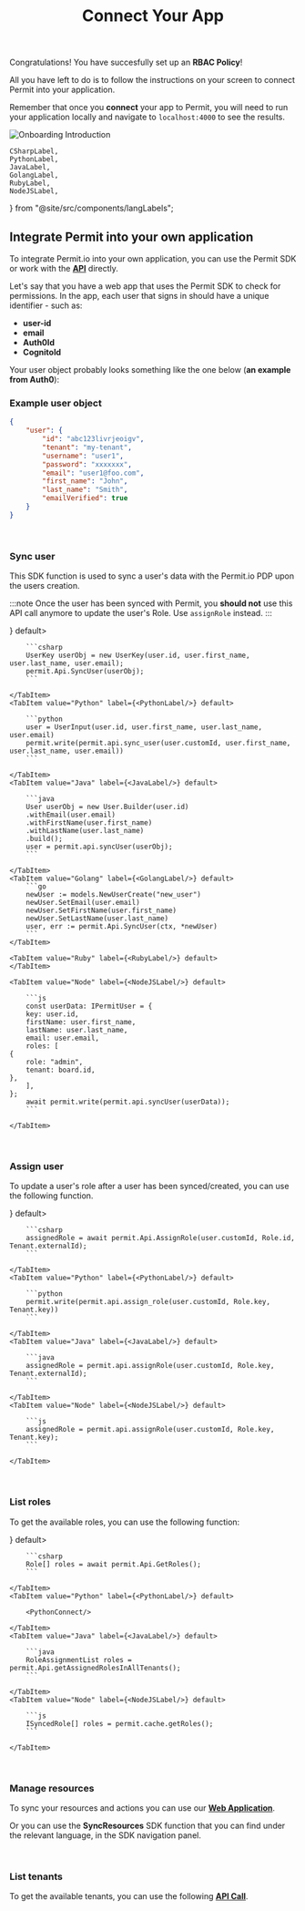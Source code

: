 ---
sidebar_position: 5
title: Connect Your App
---

Congratulations! You have succesfully set up an **RBAC Policy**!

All you have left to do is to follow the instructions on your screen to connect Permit into your application.

Remember that once you **connect** your app to Permit, you will need to run your application locally
and navigate to `localhost:4000` to see the results.

![Onboarding Introduction](/img/onboarding/7.png)


    CSharpLabel,
    PythonLabel,
    JavaLabel,
    GolangLabel,
    RubyLabel,
    NodeJSLabel,
} from "@site/src/components/langLabels";


## Integrate Permit into your own application

To integrate Permit.io into your own application, you can use the Permit SDK or work with the **[API](https://api.permit.io/redoc)** directly.

Let's say that you have a web app that uses the Permit SDK to check for permissions.
In the app, each user that signs in should have a unique identifier - such as:

- **user-id**
- **email**
- **Auth0Id**
- **CognitoId**

Your user object probably looks something like the one below (**an example from Auth0**):

### Example user object

```json
{
	"user": {
		"id": "abc123livrjeoigv",
		"tenant": "my-tenant",
		"username": "user1",
		"password": "xxxxxxx",
		"email": "user1@foo.com",
		"first_name": "John",
		"last_name": "Smith",
		"emailVerified": true
	}
}
```

<br/>

### Sync user

This SDK function is used to sync a user's data with the Permit.io PDP upon the users creation.

:::note
Once the user has been synced with Permit, you **should not** use this API call anymore to update the user's Role. Use `assignRole` instead.
:::

<Tabs groupId="language">
    <TabItem value="Dotnet" label={<CSharpLabel/>} default>

        ```csharp
        UserKey userObj = new UserKey(user.id, user.first_name, user.last_name, user.email);
        permit.Api.SyncUser(userObj);
        ```

    </TabItem>
    <TabItem value="Python" label={<PythonLabel/>} default>

        ```python
        user = UserInput(user.id, user.first_name, user.last_name, user.email)
        permit.write(permit.api.sync_user(user.customId, user.first_name, user.last_name, user.email))
        ```

    </TabItem>
    <TabItem value="Java" label={<JavaLabel/>} default>

        ```java
        User userObj = new User.Builder(user.id)
        .withEmail(user.email)
        .withFirstName(user.first_name)
        .withLastName(user.last_name)
        .build();
        user = permit.api.syncUser(userObj);
        ```

    </TabItem>
    <TabItem value="Golang" label={<GolangLabel/>} default>
        ```go
        newUser := models.NewUserCreate("new_user")
        newUser.SetEmail(user.email)
        newUser.SetFirstName(user.first_name)
        newUser.SetLastName(user.last_name)
        user, err := permit.Api.SyncUser(ctx, *newUser)
        ```
    </TabItem>

    <TabItem value="Ruby" label={<RubyLabel/>} default>
    </TabItem>

    <TabItem value="Node" label={<NodeJSLabel/>} default>

        ```js
        const userData: IPermitUser = {
        key: user.id,
        firstName: user.first_name,
        lastName: user.last_name,
        email: user.email,
        roles: [
    {
        role: "admin",
        tenant: board.id,
    },
        ],
    };
        await permit.write(permit.api.syncUser(userData));
        ```

    </TabItem>
</Tabs>

<br/>

### Assign user

To update a user's role after a user has been synced/created, you can use the following function.

<Tabs groupId="language">
    <TabItem value="Dotnet" label={<CSharpLabel/>} default>

        ```csharp
        assignedRole = await permit.Api.AssignRole(user.customId, Role.id, Tenant.externalId);
        ```

    </TabItem>
    <TabItem value="Python" label={<PythonLabel/>} default>

        ```python
        permit.write(permit.api.assign_role(user.customId, Role.key, Tenant.key))
        ```

    </TabItem>
    <TabItem value="Java" label={<JavaLabel/>} default>

        ```java
        assignedRole = permit.api.assignRole(user.customId, Role.key, Tenant.externalId);
        ```

    </TabItem>
    <TabItem value="Node" label={<NodeJSLabel/>} default>

        ```js
        assignedRole = permit.api.assignRole(user.customId, Role.key, Tenant.key);
        ```

    </TabItem>
</Tabs>

<br/>

### List roles

To get the available roles, you can use the following function:

<Tabs groupId="language">
    <TabItem value="Dotnet" label={<CSharpLabel/>} default>

        ```csharp
        Role[] roles = await permit.Api.GetRoles();
        ```

    </TabItem>
    <TabItem value="Python" label={<PythonLabel/>} default>

        <PythonConnect/>

    </TabItem>
    <TabItem value="Java" label={<JavaLabel/>} default>

        ```java
        RoleAssignmentList roles = permit.Api.getAssignedRolesInAllTenants();
        ```

    </TabItem>
    <TabItem value="Node" label={<NodeJSLabel/>} default>

        ```js
        ISyncedRole[] roles = permit.cache.getRoles();
        ```

    </TabItem>
</Tabs>

<br/>

### Manage resources

To sync your resources and actions you can use our **[Web Application](https://app.permit.io/policy-editor)**.

Or you can use the **SyncResources** SDK function that you can find under the relevant language, in the SDK navigation panel.

<br/>

### List tenants

To get the available tenants, you can use the following **[API Call](../../api/api-with-cli#get-all-tenants)**.
